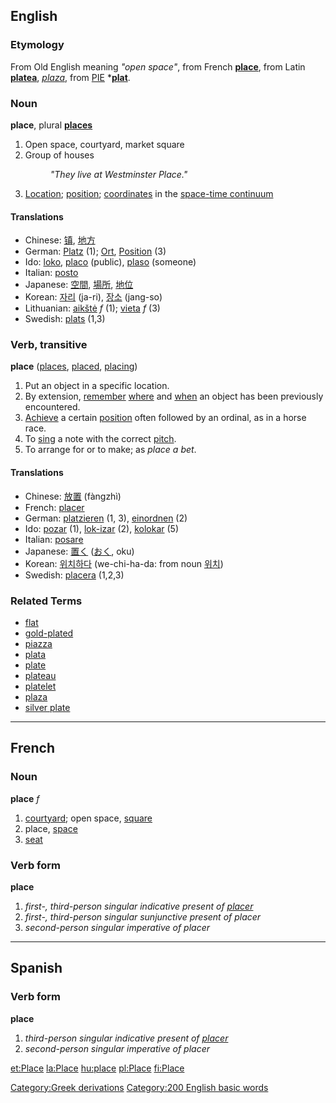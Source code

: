 ==English==
===Etymology===
From Old English meaning ''"open space"'', from French '''[[place]]''', from Latin '''[[platea]]''', ''[[plaza]]'', from [[PIE]] *'''[[plat]]'''.

===Noun===
'''place''', plural '''[[places]]'''

# Open space, courtyard, market square
# Group of houses
#: ''"They live at Westminster Place."''
# [[Location]]; [[position]]; [[coordinate]]s in the [[w:space-time continuum|space-time continuum]]

====Translations====
*Chinese: [[镇]], [[地方]]
*German: [[Platz]] (1); [[Ort]], [[Position]] (3)
*Ido: [[loko]], [[placo]] (public), [[plaso]] (someone)
*Italian: [[posto]]
*Japanese: [[空間]], [[場所]], [[地位]]
*Korean: [[자리]] (ja-ri), [[장소]] (jang-so)
*Lithuanian: [[aikštė]] ''f'' (1); [[vieta]] ''f'' (3)
*Swedish: [[plats]] (1,3)

===Verb, transitive===
'''place'''   ([[places]], [[placed]], [[placing]])
# Put an object in a specific location. 
# By extension, [[remember]] [[where]] and [[when]] an object has been previously encountered.
# [[Achieve]] a certain [[position]] often followed by an ordinal, as in a horse race.
# To [[sing]] a note with the correct [[pitch]].
# To arrange for or to make; as ''place a bet''.

====Translations====
*Chinese: [[放置]] (fàngzhì)
*French: [[placer]]
*German: [[platzieren]] (1, 3), [[einordnen]] (2)
*Ido: [[pozar]] (1), [[lok-izar]] (2), [[kolokar]] (5)
*Italian: [[posare]]
*Japanese: [[置く]] ([[おく]], oku)
*Korean: [[위치하다]] (we-chi-ha-da: from noun [[위치]])
*Swedish: [[placera]] (1,2,3)

===Related Terms===
*[[flat]]
*[[gold-plated]]
*[[piazza]]
*[[plata]]
*[[plate]]
*[[plateau]]
*[[platelet]]
*[[plaza]]
*[[silver plate]]

----

==French==
===Noun===
'''place''' ''f''

# [[courtyard]]; open space, [[square]]
# place, [[space]]
# [[seat]]

===Verb form===
'''place'''

# ''first-, third-person singular indicative present of [[placer]]''
# ''first-, third-person singular sunjunctive present of placer''
# ''second-person singular imperative of placer'' 

[[Category:Greek derivations]]

[[Category:200 English basic words]]
----

==Spanish==
===Verb form===
'''place'''

# ''third-person singular indicative present of [[placer]]''
# ''second-person singular imperative of placer''

[[et:Place]]
[[la:Place]]
[[hu:place]]
[[pl:Place]]
[[fi:Place]]